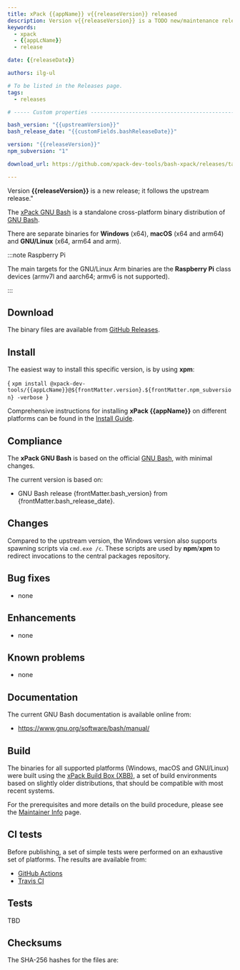 ```yaml
---
title: xPack {{appName}} v{{releaseVersion}} released
description: Version v{{releaseVersion}} is a TODO new/maintenance release
keywords:
  - xpack
  - {{appLcName}}
  - release

date: {{releaseDate}}

authors: ilg-ul

# To be listed in the Releases page.
tags:
  - releases

# ----- Custom properties -----------------------------------------------------

bash_version: "{{upstreamVersion}}"
bash_release_date: "{{customFields.bashReleaseDate}}"

version: "{{releaseVersion}}"
npm_subversion: "1"

download_url: https://github.com/xpack-dev-tools/bash-xpack/releases/tag/v{{releaseVersion}}/

---
```




Version **{{releaseVersion}}** is a new release; it follows the upstream release."

<!-- truncate -->

<PageMetadata title={frontMatter.seo_title} />

The [xPack GNU Bash](https://xpack-dev-tools.github.io/bash-xpack/)
is a standalone cross-platform binary distribution of
[GNU Bash](https://www.gnu.org/software/bash/).

There are separate binaries for **Windows** (x64),
**macOS** (x64 and arm64)
and **GNU/Linux** (x64, arm64 and arm).

:::note Raspberry Pi

The main targets for the GNU/Linux Arm
binaries are the **Raspberry Pi** class devices (armv7l and aarch64;
armv6 is not supported).

:::

## Download

The binary files are available from <a href={frontMatter.download_url}>GitHub Releases</a>.

<Prerequisites/>

## Install

The easiest way to install this specific version, is by using **xpm**:

<CodeBlock language="console"> {
`xpm install @xpack-dev-tools/{{appLcName}}@${frontMatter.version}.${frontMatter.npm_subversion} -verbose
`} </CodeBlock>

Comprehensive instructions for installing **xPack {{appName}}** on different platforms
can be found in the [Install Guide](/docs/install/).

## Compliance

The **xPack GNU Bash** is based on the official
[GNU Bash](https://www.gnu.org/software/bash/), with minimal changes.

The current version is based on:

- GNU Bash release
{frontMatter.bash_version}
from {frontMatter.bash_release_date}.

## Changes

Compared to the upstream version, the Windows version also supports
spawning scripts via `cmd.exe /c`. These scripts are used by **npm**/**xpm**
to redirect invocations to the central packages repository.

## Bug fixes

- none

## Enhancements

- none

## Known problems

- none

## Documentation

The current GNU Bash documentation is available online from:

- https://www.gnu.org/software/bash/manual/

## Build

The binaries for all supported platforms
(Windows, macOS and GNU/Linux) were built using the
[xPack Build Box (XBB)](https://xpack.github.io/xbb/), a set
of build environments based on slightly older distributions, that should be
compatible with most recent systems.

For the prerequisites and more details on the build procedure, please see the
[Maintainer Info](/docs/maintainer/) page.

## CI tests

Before publishing, a set of simple tests were performed on an exhaustive
set of platforms. The results are available from:

- [GitHub Actions](https://github.com/xpack-dev-tools/bash-xpack/actions/)
- [Travis CI](https://app.travis-ci.com/github/xpack-dev-tools/bash-xpack/builds/)

## Tests

TBD

## Checksums

The SHA-256 hashes for the files are:

